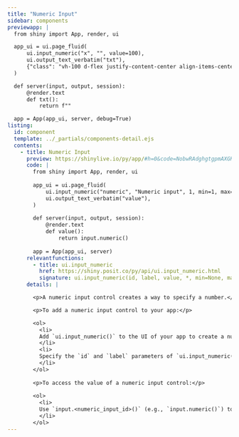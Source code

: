 ```yaml
---
title: "Numeric Input"
sidebar: components 
previewapp: |
  from shiny import App, render, ui

  app_ui = ui.page_fluid(
      ui.input_numeric("x", "", value=100),
      ui.output_text_verbatim("txt"),
      {"class": "vh-100 d-flex justify-content-center align-items-center px-4"}
  )

  def server(input, output, session):
      @render.text
      def txt():
          return f""

  app = App(app_ui, server, debug=True)
listing:
  id: component
  template: ../_partials/components-detail.ejs
  contents:
    - title: Numeric Input
      preview: https://shinylive.io/py/app/#h=0&code=NobwRAdghgtgpmAXGKAHVA6VBPMAaMAYwHsIAXOcpMAMwCdiYACAZwAsBLCbJjmVYnTJMAgujxM6lACZw6EgK4cAOhFVpUAfSVMAvEyVYoAcziaaAGyXSAFKqYODHDF1QKymiAvh0OhO5Decn7K+EyhAHJBvoS8EG5koRIAjBIwXLqpTDBQAB6ZAAwAlHj2jobE7gmaFLkeAG5yAEZQZHwB9VBWcKElqkWqgxCyNKxyjXQ2ru4SlWQJEixwLCwcpEWIZQ4AAnMJW0zbUsNyGLWJEI5MI0yd3TYbB1dSZAp0l9NkGF4+fg9D6nQelE6BsGm0HEW4zkRTAAF8ALpAA
      code: |
        from shiny import App, render, ui
        
        app_ui = ui.page_fluid(
            ui.input_numeric("numeric", "Numeric input", 1, min=1, max=10), #<<
            ui.output_text_verbatim("value"),
        )
        
        def server(input, output, session):
            @render.text
            def value():
                return input.numeric()
        
        app = App(app_ui, server)
      relevantfunctions:
        - title: ui.input_numeric
          href: https://shiny.posit.co/py/api/ui.input_numeric.html
          signature: ui.input_numeric(id, label, value, *, min=None, max=None, step=None, width=None)
      details: |

        <p>A numeric input control creates a way to specify a number.</p>

        <p>To add a numeric input control to your app:</p>

        <ol>
          <li>
          Add `ui.input_numeric()` to the UI of your app to create a numeric input. Where you call this function will determine where the numeric input control will appear within the app's layout. 
          </li>
          <li>
          Specify the `id` and `label` parameters of `ui.input_numeric()` to define the identifier and label of the numeric input. `ui.input_numeric()` also includes various optional parameters, including `min` and `max`, which set the minimum and maximum allowed values.
          </li>
        </ol>
        
        <p>To access the value of a numeric input control:</p>
        
        <ol>
          <li>
          Use `input.<numeric_input_id>()` (e.g., `input.numeric()`) to access the specified numeric value. The server value of a numeric input control is a numeric value. 
          </li>
        </ol>
---
```


:::{.component}
:::

